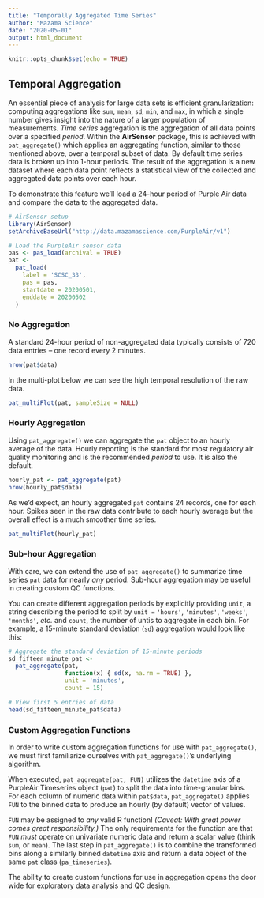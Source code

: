 ```yaml
---
title: "Temporally Aggregated Time Series"
author: "Mazama Science"
date: "2020-05-01"
output: html_document
---
```


```r
knitr::opts_chunk$set(echo = TRUE)
```

## Temporal Aggregation

An essential piece of analysis for large data sets is efficient granularization: 
computing aggregations like `sum`, `mean`, `sd`, `min`, and `max`, in which a 
single number gives insight into the nature of a larger population of measurements. 
_Time series_ aggregation is the aggregation of all data points over a specified 
_period_.  Within the **AirSensor** package, this is achieved with `pat_aggregate()` 
which applies an aggregating function, similar to those mentioned above, over a 
temporal subset of data. By default time series data is broken up into 1-hour 
periods.  The result of the aggregation is a new dataset where each data point reflects a 
statistical view of the collected and aggregated data points over each hour.

To demonstrate this feature we'll load a 24-hour period of Purple Air data and 
compare the data to the aggregated data.

```r
# AirSensor setup
library(AirSensor)
setArchiveBaseUrl("http://data.mazamascience.com/PurpleAir/v1")

# Load the PurpleAir sensor data
pas <- pas_load(archival = TRUE)
pat <- 
  pat_load(
    label = 'SCSC_33', 
    pas = pas,
    startdate = 20200501,
    enddate = 20200502
  )
```

### No Aggregation

A standard 24-hour period of non-aggregated data typically consists of 720 data 
entries -- one record every 2 minutes.

```r
nrow(pat$data)
```

In the multi-plot below we can see the high temporal resolution of the raw data.

```r
pat_multiPlot(pat, sampleSize = NULL)
```

### Hourly Aggregation

Using `pat_aggregate()` we can aggregate the `pat` object to an hourly average 
of the data. Hourly reporting is the standard for most regulatory air quality
monitoring and is the recommended _period_ to use. It is also the default.

```r
hourly_pat <- pat_aggregate(pat)
nrow(hourly_pat$data)
```

As we'd expect, an hourly aggregated `pat` contains 24 records, one for each hour.
Spikes seen in the raw data contribute to each hourly average but the overall
effect is a much smoother time series.

```r
pat_multiPlot(hourly_pat)
```

### Sub-hour Aggregation

With care, we can extend the use of `pat_aggregate()` to summarize time series 
`pat` data for nearly _any_ period. Sub-hour aggregation may be useful in 
creating custom QC functions.

You can create different aggregation periods by explicitly providing `unit`, a 
string describing the period to split by `unit =` `'hours'`, `'minutes'`, 
`'weeks'`, `'months'`, _etc._ and `count`, the number of untis to aggregate in each 
bin. For example, a 15-minute standard deviation (`sd`) aggregation would look 
like this:

```r
# Aggregate the standard deviation of 15-minute periods
sd_fifteen_minute_pat <- 
  pat_aggregate(pat, 
                function(x) { sd(x, na.rm = TRUE) }, 
                unit = 'minutes', 
                count = 15)

# View first 5 entries of data
head(sd_fifteen_minute_pat$data)
```

### Custom Aggregation Functions

In order to write custom aggregation functions for use with `pat_aggregate()`, 
we must first familiarize ourselves with `pat_aggregate()`'s underlying 
algorithm.

When executed, `pat_aggregate(pat, FUN)` utilizes the `datetime` axis 
of a PurpleAir Timeseries object (`pat`) to split the data into time-granular 
bins. For each column of numeric data within `pat$data`, `pat_aggregate()`
applies `FUN` to the binned data to produce an hourly (by default) vector
of values.

`FUN` may be assigned to _any_ valid R function! _(Caveat: With great power 
comes great responsibility.)_ The only requirements for 
the function are that `FUN` _must_ operate on univariate numeric data and return a 
scalar value (think `sum`, or `mean`). The last step in `pat_aggregate()` is to 
combine the transformed bins along a similarly binned `datetime` axis and return 
a data object of the same `pat` class (`pa_timeseries`).

The ability to create custom functions for use in aggregation opens the door
wide for exploratory data analysis and QC design.

